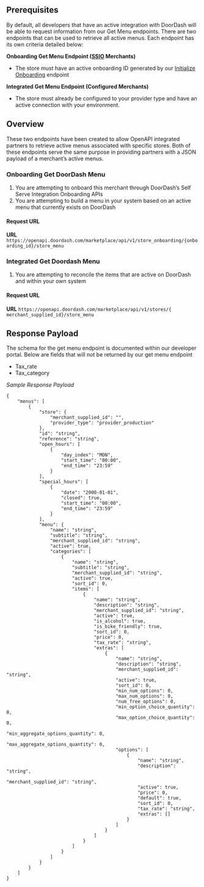 ## Prerequisites[​](#prerequisites "Direct link to heading")

By default, all developers that have an active integration with DoorDash will be able to request information from our Get Menu endpoints. There are two endpoints that can be used to retrieve all active menus. Each endpoint has its own criteria detailed below:

**Onboarding Get Menu Endpoint ([SSIO](https://developer.doordash.com/en-US/docs/marketplace/overview/onboarding/ssio/#prerequisite-developer-portal-sign-up) Merchants)**

* The store must have an active onboarding ID generated by our [Initialize Onboarding](https://developer.doordash.com/en-US/docs/marketplace/overview/onboarding/ssio/#initialize-onboarding) endpoint

**Integrated Get Menu Endpoint (Configured Merchants)**

* The store must already be configured to your provider type and have an active connection with your environment.

## Overview[​](#overview "Direct link to heading")

These two endpoints have been created to allow OpenAPI integrated partners to retrieve active menus associated with specific stores. Both of these endpoints serve the same purpose in providing partners with a JSON payload of a merchant’s active menus.

### Onboarding Get DoorDash Menu[​](#onboarding-get-doordash-menu "Direct link to heading")

1. You are attempting to onboard this merchant through DoorDash’s Self Serve Integration Onboarding APIs
2. You are attempting to build a menu in your system based on an active menu that currently exists on DoorDash

#### Request URL[​](#request-url "Direct link to heading")

**URL** `https://openapi.doordash.com/marketplace/api/v1/store_onboarding/{onboarding_id}/store_menu`

### Integrated Get Doordash Menu[​](#integrated-get-doordash-menu "Direct link to heading")

1. You are attempting to reconcile the items that are active on DoorDash and within your own system

#### Request URL[​](#request-url-1 "Direct link to heading")

**URL** `https://openapi.doordash.com/marketplace/api/v1/stores/​{​merchant_supplied_id}/store_menu`

## Response Payload[​](#response-payload "Direct link to heading")

The schema for the get menu endpoint is documented within our developer portal. Below are fields that will not be returned by our get menu endpoint

* Tax\_rate
* Tax\_category

*Sample Response Payload*

```
{  
    "menus": [  
        {     
            "store": {  
                "merchant_supplied_id": "",  
                "provider_type": "provider_production"  
            },  
            "id": "string",  
            "reference": "string",  
            "open_hours": [  
                {  
                    "day_index": "MON",  
                    "start_time": "00:00",  
                    "end_time": "23:59"  
                }  
            ],  
            "special_hours": [  
                {  
                    "date": "2000-01-01",  
                    "closed": true,  
                    "start_time": "00:00",  
                    "end_time": "23:59"  
                }  
            ],  
            "menu": {  
                "name": "string",  
                "subtitle": "string",  
                "merchant_supplied_id": "string",  
                "active": true,  
                "categories": [  
                    {  
                        "name": "string",  
                        "subtitle": "string",  
                        "merchant_supplied_id": "string",  
                        "active": true,  
                        "sort_id": 0,  
                        "items": [  
                            {  
                                "name": "string",  
                                "description": "string",  
                                "merchant_supplied_id": "string",  
                                "active": true,  
                                "is_alcohol": true,  
                                "is_bike_friendly": true,  
                                "sort_id": 0,  
                                "price": 0,  
                                "tax_rate": "string",  
                                "extras": [  
                                    {  
                                        "name": "string",  
                                        "description": "string",  
                                        "merchant_supplied_id": "string",  
                                        "active": true,  
                                        "sort_id": 0,  
                                        "min_num_options": 0,  
                                        "max_num_options": 0,  
                                        "num_free_options": 0,  
                                        "min_option_choice_quantity": 0,  
                                        "max_option_choice_quantity": 0,  
                                        "min_aggregate_options_quantity": 0,  
                                        "max_aggregate_options_quantity": 0,  
                                        "options": [  
                                            {  
                                                "name": "string",  
                                                "description": "string",  
                                                "merchant_supplied_id": "string",  
                                                "active": true,  
                                                "price": 0,  
                                                "default": true,  
                                                "sort_id": 0,  
                                                "tax_rate": "string",  
                                                "extras": []  
                                            }  
                                        ]  
                                    }  
                                ]  
                            }  
                        ]  
                    }  
                ]  
            }  
        }  
    ]  
}  

```

